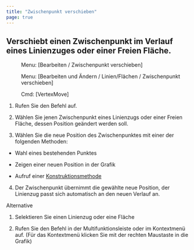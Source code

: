 ```yaml
---
title: "Zwischenpunkt verschieben"
page: true
---
```

## Verschiebt einen Zwischenpunkt im Verlauf eines Linienzuges oder einer Freien Fl&#228;che.
<GeoMapper> <Menu> Menu: [Bearbeiten / Zwischenpunkt verschieben] </Menu> </GeoMapper>
<GeoDesigner> <Menu> Menu: [Bearbeiten und Ändern / Linien/Flächen / Zwischenpunkt verschieben] </Menu> 
 <Menu> Cmd: [VertexMove] </Menu> </GeoDesigner>


1. Rufen Sie den Befehl auf.

2. W&#228;hlen Sie jenen Zwischenpunkt eines Linienzugs oder einer Freien Fl&#228;che, dessen Position ge&#228;ndert werden soll.

3. W&#228;hlen Sie die neue Position des Zwischenpunktes mit einer der folgenden Methoden:

- Wahl eines bestehenden Punktes

- Zeigen einer neuen Position in der Grafik

- Aufruf einer 
[Konstruktionsmethode](../konstruktion/allgemein)



4. Der Zwischenpunkt &#252;bernimmt die gew&#228;hlte neue Position, der Linienzug passt sich automatisch an den neuen Verlauf an. 




Alternative


1. Selektieren Sie einen Linienzug oder eine Fl&#228;che 

2. Rufen Sie den Befehl in der Multifunktionsleiste oder im Kontextmen&#252; auf. (F&#252;r das Kontextmen&#252; klicken Sie mit der rechten Maustaste in die Grafik)



